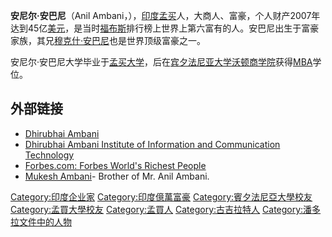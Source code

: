 {{Infobox Celebrity
| image = Anil Ambani Reliance.jpg
| image_size = 
| name = 安尼爾·安巴尼
| birth_name = Anil Dhirubhai Ambani 
| birth_date = {{birth date and age|1959|6|4}}
| birth_place = {{IND}}[[孟買|孟買]]
| death_date =
| death_place =
| occupation = [[信实集团|信实集团]][[董事長|董事長]]
| networth = {{gain}} '''美金420億''' , 參閱[[2008年億萬富翁列表|2008年億萬富翁列表]]
| residence = {{IND}}[[孟買|孟買]]{{link-en|庫菲廣場|Cuffe Parade}}Sea Wind
| spouse = [[蒂娜·安巴尼|蒂娜·安巴尼]]| parents             = {{Unbulleted_list|[[德鲁拜·安巴尼|德鲁拜·安巴尼]]（父）|Kokilaben Ambani（母）}}
| website = http://www.relianceadagroup.com
| footnotes =
}}
'''安尼尔·安巴尼'''（Anil Ambani，{{bd|1959年|6月4日|catIdx=A}}），[[印度|印度]][[孟买|孟买]]人，大商人、富豪，个人财产2007年达到45亿[[美元|美元]]，是当时[[福布斯|福布斯]]排行榜上世界上第六富有的人。安巴尼出生于富豪家族，其兄[[穆克什·安巴尼|穆克什·安巴尼]]也是世界顶级富豪之一。

安尼尔·安巴尼大学毕业于[[孟买大学|孟买大学]]，后在[[宾夕法尼亚大学|宾夕法尼亚大学]][[沃顿商学院|沃顿商学院]]获得[[MBA|MBA]]学位。

== 外部链接 ==
* [http://www.dhirubhai.net Dhirubhai Ambani] {{Wayback|url=http://www.dhirubhai.net/ |date=20190930182243 }}
* [http://www.daiict.ac.in Dhirubhai Ambani Institute of Information and Communication Technology] {{Wayback|url=http://www.daiict.ac.in/ |date=20191019035130 }}
* [http://www.forbes.com/finance/lists/10/2004/LIR.jhtml?passListId=10&passYear=2004&passListType=Person&uniqueId=NY3A&datatype=Person Forbes.com: Forbes World's Richest People] {{Wayback|url=http://www.forbes.com/finance/lists/10/2004/LIR.jhtml?passListId=10&passYear=2004&passListType=Person&uniqueId=NY3A&datatype=Person |date=20080924222648 }}
* [https://web.archive.org/web/20130828053356/http://ril.com/html/aboutus/mukesh_ambani.html Mukesh Ambani]- Brother of Mr. Anil Ambani.

{{Authority control}}
{{India-bio-stub}}
{{DEFAULTSORT:A}}
[[Category:印度企业家|Category:印度企业家]]
[[Category:印度億萬富豪|Category:印度億萬富豪]]
[[Category:賓夕法尼亞大學校友|Category:賓夕法尼亞大學校友]]
[[Category:孟買大學校友|Category:孟買大學校友]]
[[Category:孟買人|Category:孟買人]]
[[Category:古吉拉特人|Category:古吉拉特人]]
[[Category:潘多拉文件中的人物|Category:潘多拉文件中的人物]]